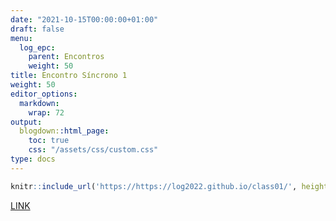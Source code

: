---
date: "2021-10-15T00:00:00+01:00"
draft: false
menu:
  log_epc:
    parent: Encontros
    weight: 50
title: Encontro Síncrono 1
weight: 50
editor_options: 
  markdown: 
    wrap: 72
output: 
  blogdown::html_page:
    toc: true
    css: "/assets/css/custom.css"
type: docs
---


```{r echo=FALSE, message=FALSE, warning=FALSE}
knitr::include_url('https://https://log2022.github.io/class01/', height = "500px")
```

[LINK](https://log2022.github.io/class01/)

